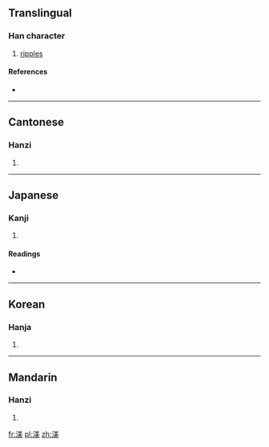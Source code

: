 ==Translingual==

===Han character===
{{Han char|rn=85|rad=水|as=09|sn=12|four=3813<sub>5</sub>|canj=水廿土大 (ETGK)}}

# [[ripples]]

====References====
* {{Han ref|kx=0635.190|dkj=17796|dj=1043.040|hdz=31685.020|uh=6E3C|ud=28220|bh=D9ED|bd=55789}}

----

==Cantonese==

===Hanzi===
{{yue-hanzi|jyut=|y=mei5}}

# {{defn|lang=yue|sort=水09}}

----

==Japanese==

===Kanji===
{{ja-kanji|grade=|rs=水09}}

# {{defn|lang=ja|sort=水09}}

====Readings====
* {{ja-readings|on=[[び]] (bi), [[み]] (mi)|kun=}}

----

==Korean==

===Hanja===
{{ko-hanja|hangeul=미|eumhun=|rv=mi|mr=mi|y=mi}}

# {{defn|lang=ko|sort=水09}}

----

==Mandarin==

===Hanzi===
{{cmn-hanzi|pin=[[gǔn]] ([[gun3]]), [[hùn]] ([[hun4]]), [[měi]] ([[mei3]])|wg=kun<sup>3</sup>, hun<sup>4</sup>, mei<sup>3</sup>}}

# {{defn|lang=cmn|sort=水09}}

[[fr:渼]]
[[pl:渼]]
[[zh:渼]]